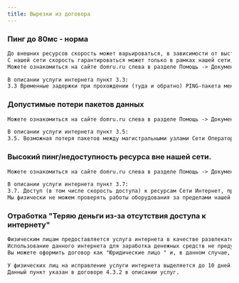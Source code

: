 ```yaml
---
title: Вырезки из договора
---
```



<LinkCard
    title="Документы на сайте"
    href="https://dom.ru/service/document"
    target="_blank"
    description="Посмотреть документы на сайте"
/>

### Пинг до 80мс - норма
```txt
До внешних ресурсов скорость может варьироваться, в зависимости от выставленных приоритетов и лимитов на конечном сервере и магистральных узлах провайдера.
С нашей сети скорость гарантироваться может только в рамках нашей сети, где мы можем проверять работу оборудования и корректировать параметры.
Можете ознакомиться на сайте domru.ru слева в разделе Помощь -> Документы -> Описания услуг -> Описание услуги «Доступ в интернет».

В описании услуги интернета пункт 3.3:
3.3 Временные задержки при прохождении (туда и обратно) PING-пакета между Пользовательским (оконченным) оборудованием Абонента и Сетью Оператора связи в среднем за месяц не должна превышать 80 мс.
```

### Допустимые потери пакетов данных
```txt
Можете ознакомиться на сайте domru.ru слева в разделе Помощь -> Документы -> Описания услуг -> Описание услуги «Доступ в интернет».

В описании услуги интернета пункт 3.5:
3.5. Возможная потеря пакетов между магистральными узлами Сети Оператора связи не должна превышать 1% за Расчетный период.
```

### Высокий пинг/недоступность ресурса вне нашей сети.
```txt
Можете ознакомиться на сайте domru.ru слева в разделе Помощь -> Документы -> Описания услуг -> Описание услуги «Доступ в интернет».

В описании услуги интернета пункт 3.7:
3.7. Доступ (в том числе скорость доступа) к ресурсам Сети Интернет, правами на управление которыми Оператор связи не обладает, не гарантируется.
Мы физически не можем проверять работы оборудования за пределами нашей сети, так как не мы владельцы других сетей. Данный вопрос решать необходимо уже с тех. поддержкой сервиса.
```

### Отработка "Теряю деньги из-за отсутствия доступа к интернету"
```txt
Физическим лицам предоставляется услуга интернета в качестве развлекательного контента.
Использование данного интернета для заработка денежных средств не предусмотрено.
Вы можете оформить договор как "Юридические лицо " и, в данном случае, мы сможем гарантировать работу интернета для зарабатывания денежных средств.

У физических лиц на исправление услуги интернета выделяется до 10 дней.
Данный пункт указан в договоре 4.3.2 в описании услуг.
```
